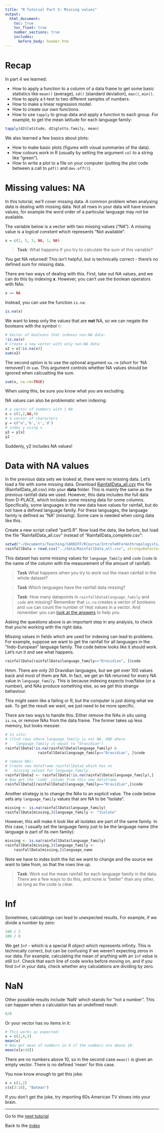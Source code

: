 ```yaml
---
title: "R Tutorial Part 5: Missing values"
output:
  html_document:
    toc: true
    toc_float: true
    number_sections: true
    includes:
      before_body: header.htm
---
```

# Recap

In part 4 we learned:

-  How to apply a function to a column of a data frame to get some basic statistics like `mean()` (average), `sd()` (standard deviation), `max()`, `min()`.
-  How to apply a t-test to two different samples of numbers.
-  How to make a linear regression model.
-  How to create our own functions.
-  How to use `tapply` to group data and apply a function to each group. For example, to get the mean latitude for each language family:

```r
tapply(d2$latitude, d2$glotto.family, mean)
```

We also learned a few basics about plots:

-  How to make basic plots (figures with visual summaries of the data).
-  How colours work in R (usually by setting the argument `col` to a string like "green").
-  How to write a plot to a file on your computer (putting the plot code between a call to `pdf()` and `dev.off()`).


# Missing values: NA

In this tutorial, we'll cover missing data. A common problem when analysing data is dealing with missing data. Not all rows in your data will have known values, for example the word order of a particular language may not be available.

The variable below is a vector with two missing values ("NA"). A missing value is a *logical constant* which represents "Not available".

```r
x = c(2, 5, 3, NA, 1, NA)
```

> **Task**: What happens if you try to calculate the sum of this variable?

You get NA returned!  This isn't helpful, but is technically correct - there's no defined sum for missing data.

There are two ways of dealing with this.  First, take out NA values, and we can do this by indexing **x**.  However, you can't use the boolean operators with NAs:

```r
x == NA
```

Instead, you can use the function `is.na`:

```r
is.na(x)
```

We want to keep only the values that are **not** NA, so we can negate the booleans with the symbol `!`:

```r
# Vector of booleans that indexes non-NA data:
!is.na(x)
# Create a new vector with only non-NA data:
x2 = x[!is.na(x)]
sum(x2)
```

The second option is to use the optional argument `na.rm` (short for 'NA removed') in `sum`.  This argument controls whether NA values should be ignored when calcualting the sum.

```r
sum(x, na.rm=TRUE)
```

When using this, be sure you know what you are excluding.

NA values can also be problematic when indexing:

```r
# a vector of numbers with 1 NA
x = c(1,2,NA,4)
# a vector of characters
y = c("a",'b','c','d')
# index y using x
y2 = y[x]
y2
```

Suddenly, y2 includes NA values!

# Data with NA values

In the previous data sets we looked at, there were no missing data. Let's load a file with some missing data. Download <a href="https://github.com/seannyD/IntroToRForAnthropology/raw/main/data/RainfallData_all.csv" download>RainfallData_all.csv</a> this file (RainfallData_all.csv)</a> into your **data** folder.  This is mainly the same as the previous rainfall data we used. However, this data includes the full data from D-PLACE, which includes some missing data for some columns. Specifically, some languages in the new data have values for rainfall, but do not have a defined language family. For these languages, the language family is defined as "NA" (missing). Some care is needed when using data like this.

Create a new script called "part5.R". Now load the data, like before, but load the file "RainfallData_all.csv" instead of "RainfallData_complete.csv":

```r
setwd("~/Documents/Teaching/CARDIFF/RCourse/IntroToRForAnthropologists/analysis/")
rainfallData = read.csv("../data/RainfallData_all.csv", stringsAsFactors = F)
```

This dataset has some missing values for `language_family` and `code` (`code` is the name of the column with the measurement of the amount of rainfall).

> **Task** What happens when you try to work out the mean rainfall in the whole dataset?

> **Task** Which languages have the rainfall data missing?

> **Task**: How many datapoints in `rainfallData$language_family` and `code` are missing? Remember that `is.na` creates a vector of booleans and `sum` can count the number of `TRUE` values in a vector. And remember you can [look at the answers](../IntroToR_TaskAnswers.html) to help you.

Asking the questions above is an important step in any analysis, to check that you're working with the right data.

Missing values in fields which are used for indexing can lead to problems.  For example, suppose we want to get the rainfall for all languages in the "Indo-European" language family. The code below looks like it should work. Let's run it and see what happens.

```r
rainfallData[rainfallData$language_family=="Dravidian", ]$code
```

Hmm. There are only 20 Dravidian languages, but we get over 100 values back and most of them are NA.  In fact, we get an NA returned for every NA value in `language_family`. This is because indexing expects true/false (or a number), and NAs produce something else, so we get this strange behaviour.

This might seem like a failing or R, but the computer is just doing what we ask. To get the result we want, we just need to be more specific.

There are two ways to handle this.  Either remove the NAs *in situ* using `is.na`, or remove NAs from the data frame.  The former takes up less memory, but looks messier.

```r
# in situ:
# (find rows where language_family is not NA, AND where
#    langauge_family is equal to "Dravidian")
rainfallData[!is.na(rainfallData$language_family) &
               rainfallData$language_family=="Dravidian", ]$code

# remove NAs:
# Create new dataframe rainfallData2 which has no 
#   missing values for language_family.
rainfallData2 <- rainfallData[!is.na(rainfallData$language_family),]
# Now get the 'code' column from this new dataframe
rainfallData2[rainfallData2$language_family=="Dravidian",]$code
```

Another strategy is to change the NAs to an explicit value. The code below sets any `language_family` values that are NA to be "Isolate".

```r
missing <- is.na(rainfallData$language_family)
rainfallData[missing,]$language_family <- "Isolate"
```

However, this will make it look like all isolates are part of the same family. In this case, I usually set the language famiy just to be the language name (the language is part of its own family):

```r
missing <- is.na(rainfallData$language_family)
rainfallData[missing,]$language_family <-
    rainfallData[missing,]$language_name
```

Note we have to index both the list we want to change and the source we want to take from, so that the rows line up.

>  **Task**: Work out the mean rainfall for each language family in the data. There are a few ways to do this, and none is "better" than any other, as long as the code is clear.

# Inf

Sometimes, calculatings can lead to unexpected results. For example, if we divide a number by zero:

```r
100 / 2
100 / 0
```

We get `Inf` - which is a special R object which represents infinity.  This is technically correct, but can be confusing if we weren't expecting zeros in our data. For example, calculating the mean of anything with an `Inf` value is still `Inf`. Check that each line of code works before moving on, and if you find `Inf` in your data, check whether any calculations are dividing by zero.

# NaN

Other possible results include 'NaN' which stands for "not a number".  This can happen when a calculation has an undefined result:

```r
0/0
```

Or your vector has no items in it:

```r
# This works as expected:
x = c(1,4,3)
mean(x)
# Now get mean of numbers in X if the numbers are above 10:
mean(x[x>10])
```

There are no numbers above 10, so in the second case `mean()` is given an empty vector. There is no defined 'mean' for this case.

You now know enough to get this joke:

```r
x = c(1,2)
c(x[3:18], "Batman")
```

If you don't get the joke, try importing 60s American TV shows into your brain.

---

Go to the [next tutorial](IntroToR_6.html)

Back to the [index](../index.html)
